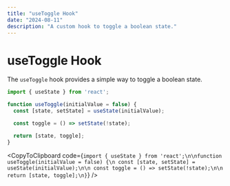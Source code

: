 ```yaml
---
title: "useToggle Hook"
date: "2024-08-11"
description: "A custom hook to toggle a boolean state."
---
```


# useToggle Hook

The `useToggle` hook provides a simple way to toggle a boolean state.

```jsx
import { useState } from 'react';

function useToggle(initialValue = false) {
  const [state, setState] = useState(initialValue);

  const toggle = () => setState(!state);

  return [state, toggle];
}
```

<CopyToClipboard code={`import { useState } from 'react';\n\nfunction useToggle(initialValue = false) {\n const [state, setState] = useState(initialValue);\n\n const toggle = () => setState(!state);\n\n return [state, toggle];\n}`} />